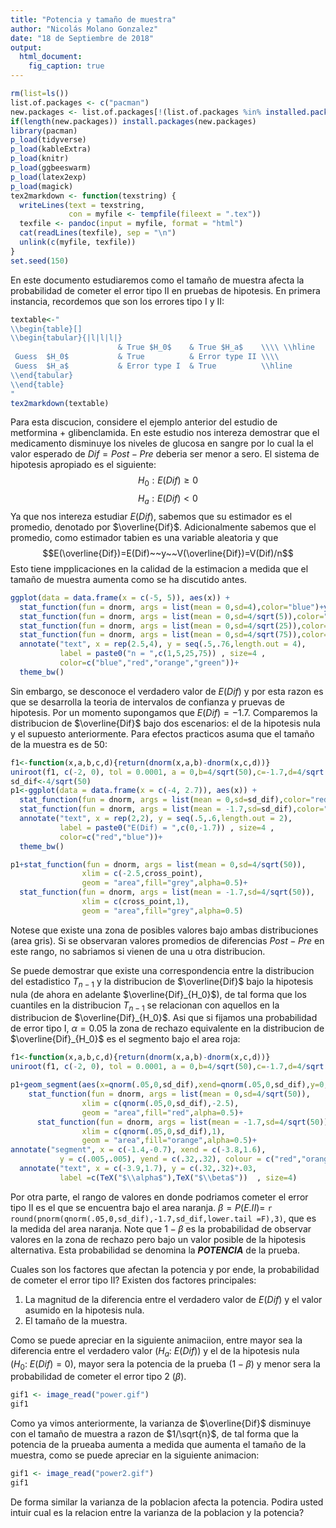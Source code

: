 ```yaml
---
title: "Potencia y tamaño de muestra"
author: "Nicolás Molano Gonzalez"
date: "18 de Septiembre de 2018"
output: 
  html_document:
    fig_caption: true
---
```

```r
rm(list=ls())
list.of.packages <- c("pacman")
new.packages <- list.of.packages[!(list.of.packages %in% installed.packages()[,"Package"])]
if(length(new.packages)) install.packages(new.packages)
library(pacman)
p_load(tidyverse)
p_load(kableExtra)
p_load(knitr)
p_load(ggbeeswarm)
p_load(latex2exp)
p_load(magick)
tex2markdown <- function(texstring) {
  writeLines(text = texstring,
             con = myfile <- tempfile(fileext = ".tex"))
  texfile <- pandoc(input = myfile, format = "html")
  cat(readLines(texfile), sep = "\n")
  unlink(c(myfile, texfile))
}
set.seed(150)


```
En este documento estudiaremos como el tamaño de muestra afecta la probabilidad de cometer el error tipo II en pruebas de hipotesis. En primera instancia, recordemos que son los errores tipo I y II:

```r
textable<-"
\\begin{table}[]
\\begin{tabular}{|l|l|l|}
                        & True $H_0$    & True $H_a$    \\\\ \\hline
 Guess  $H_0$           & True          & Error type II \\\\
 Guess  $H_a$           & Error type I  & True          \\hline
\\end{tabular}
\\end{table}
"
tex2markdown(textable)
```

Para esta discucion, considere el ejemplo anterior del estudio de metformina + glibenclamida. En este estudio nos intereza demostrar que el medicamento disminuye los niveles de glucosa en sangre por lo cual la el valor esperado de $Dif= Post-Pre$ deberia ser menor a sero. El sistema de hipotesis apropiado es el siguiente:
$$H_{0}: E(Dif)\geq 0$$
$$H_{a}: E(Dif) < 0$$
Ya que nos intereza estudiar $E(Dif)$, sabemos que su estimador es el promedio, denotado por $\overline{Dif}$. Adicionalmente sabemos que el promedio, como estimador tabien es una variable aleatoria y que 
$$E(\overline{Dif})=E(Dif)~~y~~V(\overline{Dif})=V(Dif)/n$$
Esto tiene impplicaciones en la calidad de la estimacion a medida que el tamaño de muestra aumenta como se ha discutido antes.
```r
ggplot(data = data.frame(x = c(-5, 5)), aes(x)) +
  stat_function(fun = dnorm, args = list(mean = 0,sd=4),color="blue")+ylab(TeX("$f(\\bar{Dif})$"))+xlab(TeX("$\\bar{Dif}$"))+
  stat_function(fun = dnorm, args = list(mean = 0,sd=4/sqrt(5)),color="red")+
  stat_function(fun = dnorm, args = list(mean = 0,sd=4/sqrt(25)),color="orange")+
  stat_function(fun = dnorm, args = list(mean = 0,sd=4/sqrt(75)),color="green")+
  annotate("text", x = rep(2.5,4), y = seq(.5,.76,length.out = 4), 
           label = paste0("n = ",c(1,5,25,75)) , size=4 , 
           color=c("blue","red","orange","green"))+
  theme_bw()
```

Sin embargo, se desconoce el verdadero valor de $E(Dif)$ y por esta razon es que se desarrolla la teoria de intervalos de confianza y pruevas de hipotesis. Por un momento supongamos que $E(Dif)=-1.7$. Comparemos la distribucion de $\overline{Dif}$ bajo dos escenarios: el de la hipotesis nula y el supuesto anteriormente. Para efectos practicos asuma que el tamaño de la muestra es de $50$:

```r
f1<-function(x,a,b,c,d){return(dnorm(x,a,b)-dnorm(x,c,d))}
uniroot(f1, c(-2, 0), tol = 0.0001, a = 0,b=4/sqrt(50),c=-1.7,d=4/sqrt(50))$root->cross_point
sd_dif<-4/sqrt(50)
p1<-ggplot(data = data.frame(x = c(-4, 2.7)), aes(x)) +
  stat_function(fun = dnorm, args = list(mean = 0,sd=sd_dif),color="red")+ylab(TeX("$f(\\bar{Dif})$"))+xlab(TeX("$\\bar{Dif}$"))+
  stat_function(fun = dnorm, args = list(mean = -1.7,sd=sd_dif),color="blue")+
  annotate("text", x = rep(2,2), y = seq(.5,.6,length.out = 2), 
           label = paste0("E(Dif) = ",c(0,-1.7)) , size=4 , 
           color=c("red","blue"))+
  theme_bw()

p1+stat_function(fun = dnorm, args = list(mean = 0,sd=4/sqrt(50)),
                xlim = c(-2.5,cross_point),
                geom = "area",fill="grey",alpha=0.5)+
  stat_function(fun = dnorm, args = list(mean = -1.7,sd=4/sqrt(50)),
                xlim = c(cross_point,1),
                geom = "area",fill="grey",alpha=0.5)
```

Notese que existe una zona de posibles valores bajo ambas distribuciones (area gris). Si se observaran valores promedios de diferencias $Post-Pre$ en este rango, no sabriamos si vienen de una u otra distribucion.

Se puede demostrar que existe una correspondencia entre la distribucion del estadistico $T_{n-1}$ y la distribucion de $\overline{Dif}$ bajo la hipotesis nula (de ahora en adelante $\overline{Dif}_{H_0}$), de tal forma que los cuantiles en la distribucion $T_{n-1}$ se relacionan con aquellos en la distribucion de $\overline{Dif}_{H_0}$. Asi que si fijamos una probabilidad de error tipo I, $\alpha=0.05$ la zona de rechazo equivalente en la distribucion de $\overline{Dif}_{H_0}$ es el segmento bajo el area roja:

```r
f1<-function(x,a,b,c,d){return(dnorm(x,a,b)-dnorm(x,c,d))}
uniroot(f1, c(-2, 0), tol = 0.0001, a = 0,b=4/sqrt(50),c=-1.7,d=4/sqrt(50))$root->cross_point

p1+geom_segment(aes(x=qnorm(.05,0,sd_dif),xend=qnorm(.05,0,sd_dif),y=0,yend=dnorm(qnorm(.05,0,sd_dif),0,sd_dif)))+
    stat_function(fun = dnorm, args = list(mean = 0,sd=4/sqrt(50)),
                xlim = c(qnorm(.05,0,sd_dif),-2.5),
                geom = "area",fill="red",alpha=0.5)+
      stat_function(fun = dnorm, args = list(mean = -1.7,sd=4/sqrt(50)),
                xlim = c(qnorm(.05,0,sd_dif),1),
                geom = "area",fill="orange",alpha=0.5)+
annotate("segment", x = c(-1.4,-0.7), xend = c(-3.8,1.6), 
           y = c(.005,.005), yend = c(.32,.32), colour = c("red","orange"), size=0.7, alpha=0.6, arrow=arrow(angle=15))+
  annotate("text", x = c(-3.9,1.7), y = c(.32,.32)+.03, 
           label =c(TeX("$\\alpha$"),TeX("$\\beta$"))  , size=4)
```

Por otra parte, el rango de valores en donde podriamos cometer el error tipo II es el  que se encuentra bajo el area naranja. $\beta=P(E.II)=$ `r round(pnorm(qnorm(.05,0,sd_dif),-1.7,sd_dif,lower.tail =F),3)`, que es la medida del area naranja.
Note que $1-\beta$ es la probabilidad de observar valores en la zona de rechazo pero bajo un valor posible de la hipotesis alternativa. Esta probabilidad se denomina la _**POTENCIA**_ de la prueba.

Cuales son los factores que afectan la potencia y por ende, la probabilidad de cometer el error tipo II? Existen dos factores principales: 

1. La magnitud de la diferencia entre el verdadero valor de $E(Dif)$ y el valor asumido en la hipotesis nula.
2. El tamaño de la muestra.

Como se puede apreciar en la siguiente animaciion, entre mayor sea la diferencia entre el verdadero valor ($H_a:~E(Dif)$) y el de la hipotesis nula ($H_0:~E(Dif)=0$), mayor sera la potencia de la prueba ($1-\beta$) y menor sera la probabilidad de cometer el error tipo 2 ($\beta$).

```r
gif1 <- image_read("power.gif") 
gif1
```

Como ya vimos anteriormente, la varianza de $\overline{Dif}$ disminuye con el tamaño de muestra a razon de $1/\sqrt{n}$, de tal forma que la potencia de la prueaba aumenta a medida que aumenta el tamaño de la muestra, como se puede apreciar en la siguiente animacion:

```r
gif1 <- image_read("power2.gif") 
gif1
```

De forma similar la varianza de la poblacion afecta la potencia. Podira usted intuir cual es la relacion entre la varianza de la poblacion y la potencia?

